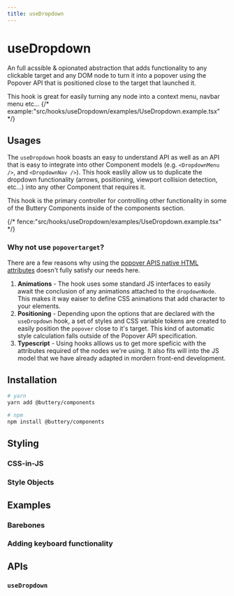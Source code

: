 ```yaml
---
title: useDropdown
---
```


# useDropdown

An full acssible & opionated abstraction that adds functionality to any clickable target and any DOM node
to turn it into a popover using the Popover API that is positioned close to the target that launched it.

This hook is great for easily turning any node into a context menu, navbar menu etc...
{/* example:"src/hooks/useDropdown/examples/UseDropdown.example.tsx" */}

## Usages

The `useDropdown` hook boasts an easy to understand API as well as an API that is easy to integrate into other Component models (e.g. `<DropdownMenu />`, and `<DropdownNav />`). This hook
easlily allow us to duplicate the dropdown functionality (arrows, positioning, viewport collision detection, etc...) into any other
Component that requires it.

This hook is the primary controller for controlling other functionality in some of the Buttery Components inside of the components section.

{/* fence:"src/hooks/useDropdown/examples/UseDropdown.example.tsx" */}

### Why not use `popovertarget`?

There are a few reasons why using the [popover APIS native HTML attributes](https://developer.mozilla.org/en-US/docs/Web/API/Popover_API#html_attributes)
doesn't fully satisfy our needs here.

1. **Animations** - The hook uses some standard JS interfaces to easily await the conclusion of any animations attached to the `dropdownNode`. This makes it way eaiser to define CSS animations that add character to your elements.
2. **Positioning** - Depending upon the options that are declared with the `useDropdown` hook, a set of styles and CSS variable tokens are created to easily position the `popover` close to it's target. This kind of automatic style calculation falls outside of the Popover API specification.
3. **Typescript** - Using hooks alllows us to get more speficic with the attributes required of the nodes we're using. It also fits will into the JS model that we have already adapted in mordern front-end development.

## Installation

```bash
# yarn
yarn add @buttery/components

# npm
npm install @buttery/components
```

## Styling

### CSS-in-JS

### Style Objects

## Examples

### Barebones

### Adding keyboard functionality

## APIs

### `useDropdown`
